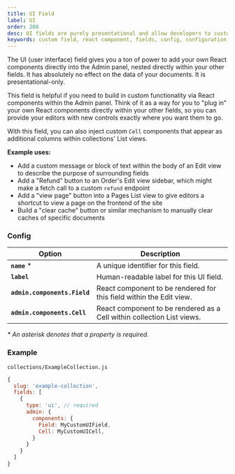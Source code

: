 ```yaml
---
title: UI Field
label: UI
order: 200
desc: UI fields are purely presentational and allow developers to customize the admin panel to a very fine degree, including adding actions and other functions.
keywords: custom field, react component, fields, config, configuration, documentation, Content Management System, cms, headless, javascript, node, react, express
---
```


<Banner >
  The UI (user interface) field gives you a ton of power to add your own React components directly into the Admin panel, nested directly within your other fields. It has absolutely no effect on the data of your documents. It is presentational-only.
</Banner>

This field is helpful if you need to build in custom functionality via React components within the Admin panel. Think of it as a way for you to "plug in" your own React components directly within your other fields, so you can provide your editors with new controls exactly where you want them to go.

With this field, you can also inject custom `Cell` components that appear as additional columns within collections' List views.

**Example uses:**

- Add a custom message or block of text within the body of an Edit view to describe the purpose of surrounding fields
- Add a "Refund" button to an Order's Edit view sidebar, which might make a fetch call to a custom `refund` endpoint
- Add a "view page" button into a Pages List view to give editors a shortcut to view a page on the frontend of the site
- Build a "clear cache" button or similar mechanism to manually clear caches of specific documents

### Config

| Option                       | Description |
| ---------------------------- | ----------- |
| **`name`** *                 | A unique identifier for this field. |
| **`label`**                  | Human-readable label for this UI field. |
| **`admin.components.Field`** | React component to be rendered for this field within the Edit view. |
| **`admin.components.Cell`**  | React component to be rendered as a Cell within collection List views. |

*\* An asterisk denotes that a property is required.*

### Example

`collections/ExampleCollection.js`
```js
{
  slug: 'example-collection',
  fields: [
    {
      type: 'ui', // required
      admin: {
        components: {
          Field: MyCustomUIField,
          Cell: MyCustomUICell,
        }
      }
    }
  ]
}

```
